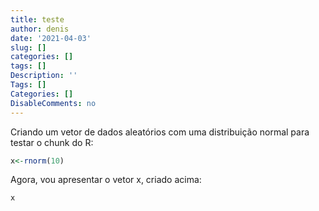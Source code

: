 ```yaml
---
title: teste
author: denis
date: '2021-04-03'
slug: []
categories: []
tags: []
Description: ''
Tags: []
Categories: []
DisableComments: no
---
```


Criando um vetor de dados aleatórios com uma distribuição normal para testar o chunk do R:
```r
x<-rnorm(10)
```


Agora, vou apresentar o vetor x, criado acima:
```r
x
```


